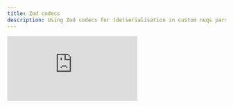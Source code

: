 ```yaml
---
title: Zod codecs
description: Using Zod codecs for (de)serialisation in custom nuqs parser
---
```


<iframe
  src="https://www.youtube-nocookie.com/embed/k4lWvklUxUE"
  title="YouTube video player"
  frameBorder="0"
  allow="autoplay; encrypted-media; picture-in-picture; web-share"
  referrerPolicy="strict-origin-when-cross-origin"
  allowFullScreen
  className='aspect-video w-full max-w-2xl mx-auto mb-8'
/>


<Suspense fallback={(
  <ZodCodecsDemoSkeleton className='animate-pulse'>
    <div className='h-32 bg-muted/25 rounded-md flex items-center justify-center text-sm text-muted-foreground'>
      Loading demo…
    </div>
  </ZodCodecsDemoSkeleton>
)}>
  <ZodCodecsDemo/>
</Suspense>


Source code:

<ZodCodecsSource/>
